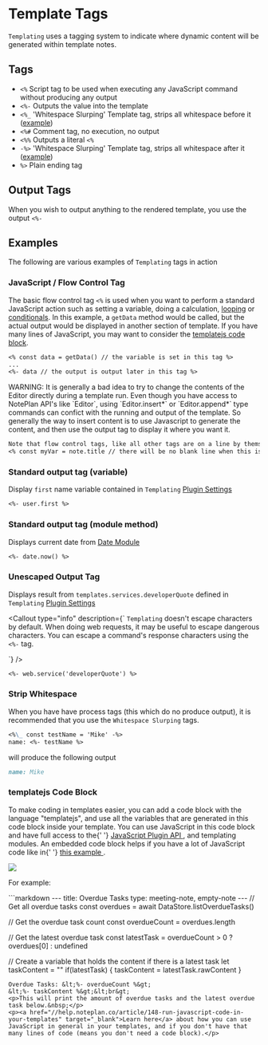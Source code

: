 
# Template Tags

`Templating` uses a tagging system to indicate where dynamic content will be generated within template notes.

## Tags

- `<%` Script tag to be used when executing any JavaScript command without producing any output
- `<%-` Outputs the value into the template
- `<%_` 'Whitespace Slurping' Template tag, strips all whitespace before it ([example](#strip-whitespace))
- `<%#` Comment tag, no execution, no output
- `<%%` Outputs a literal `<%`
- `-%>` 'Whitespace Slurping' Template tag, strips all whitespace after it ([example](#strip-whitespace))
- `%>` Plain ending tag

## Output Tags

When you wish to output anything to the rendered template, you use the output `<%-`

## Examples

The following are various examples of `Templating` tags in action

### JavaScript / Flow Control Tag

The basic flow control tag `<%` is used when you want to perform a standard JavaScript action such as setting a variable, doing a calculation, [looping](/docs/templating-examples/looping) or [conditionals](/docs/templating-examples/conditional). In this example, a `getData` method would be called, but the actual output would be displayed in another section of template. If you have many lines of JavaScript, you may want to consider the [templatejs code block](#templatejs-code-block).

```markdown
<% const data = getData() // the variable is set in this tag %>
...
<%- data // the output is output later in this tag %>
```

<Callout type="warning">
  WARNING: It is generally a bad idea to try to change the contents of the
  Editor directly during a template run. Even though you have access to NotePlan
  API's like `Editor`, using `Editor.insert*` or `Editor.append*` type commands
  can confict with the running and output of the template. So generally the way
  to insert content is to use Javascript to generate the content, and then use
  the output tag to display it where you want it.
</Callout>

```markdown
Note that flow control tags, like all other tags are on a line by themselves. This means there is a return at the end of the line. When the template is rendered, the tag will be processed and deleted, but the return at the end of the line will show up in your rendered template as a blank line. If you don't want the returns, use the minus (slurping tag) at the end of each flow control line, e.g.
<% const myVar = note.title // there will be no blank line when this is processed because of the dash: -%>
```

### Standard output tag (variable)

Display `first` name variable contained in `Templating` [Plugin Settings](/docs/settings)

```markdown
<%- user.first %>
```

### Standard output tag (module method)

Displays current date from [Date Module](/docs/templating-modules/date-module)

```markdown
<%- date.now() %>
```

### Unescaped Output Tag

Displays result from `templates.services.developerQuote` defined in `Templating` [Plugin Settings](/docs/settings)

<Callout
  type="info"
  description={`
<code>Templating</code> doesn't escape characters by default. When doing web requests, it may be useful to escape dangerous characters. You can escape a command's response characters using the <code><%-</code> tag.
  
  `}
/>

```markdown
<%- web.service('developerQuote') %>
```

### Strip Whitespace

When you have have process tags (this which do no produce output), it is recommended that you use the `Whitespace Slurping` tags.

```markdown
<%\_ const testName = 'Mike' -%>
name: <%- testName %>
```

will produce the following output

```markdown
name: Mike
```

### templatejs Code Block

<p>
  To make coding in templates easier, you can add a code block with the language
  "templatejs", and use all the variables that are generated in this code block
  inside your template. You can use JavaScript in this code block and have full
  access to the{' '}
  <a href="//help.noteplan.co/article/70-javascript-plugin-api" target="_blank">
    JavaScript Plugin API
  </a>
  , and templating modules. An embedded code block helps if you have a lot of
  JavaScript code like in{' '}
  <a
    href="//help.noteplan.co/article/162-meistertask-integration-template-get-all-open-tasks"
    target="_blank"
  >
    this example
  </a>
  .
</p>
<p>
  <img src="//d33v4339jhl8k0.cloudfront.net/docs/assets/6081f7f4c9133261f23f4b41/images/679d5efdac3b8d27c40957ee/file-c6X87YJ3ze.png"></img>
</p>
<p>For example:</p>
```markdown 
--- title: Overdue Tasks type: meeting-note, empty-note ---
// Get all overdue tasks const overdues = await DataStore.listOverdueTasks()

// Get the overdue task count
const overdueCount = overdues.length

// Get the latest overdue task
const latestTask = overdueCount > 0 ? overdues[0] : undefined

// Create a variable that holds the content if there is a latest task
let taskContent = ""
if(latestTask) {
taskContent = latestTask.rawContent
}

```
Overdue Tasks: &lt;%- overdueCount %&gt;
&lt;%- taskContent %&gt;&lt;br&gt;
<p>This will print the amount of overdue tasks and the latest overdue task below.&nbsp;</p>
<p><a href="//help.noteplan.co/article/148-run-javascript-code-in-your-templates" target="_blank">Learn here</a> about how you can use JavaScript in general in your templates, and if you don't have that many lines of code (means you don't need a code block).</p>

